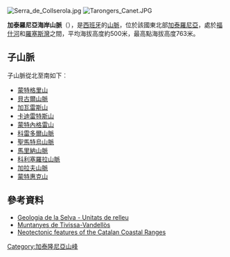 [[Image:Serra_de_Collserola.jpg|thumb]]
[[Image:Tarongers_Canet.JPG|thumb]]

'''加泰羅尼亞海岸山脈'''（{{lang-es|Cordillera Litoral}}），是[[西班牙|西班牙]]的[[山脈|山脈]]，位於該國東北部[[加泰羅尼亞|加泰羅尼亞]]，處於[[福什河|福什河]]和[[羅塞斯灣|羅塞斯灣]]之間，平均海拔高度約500米，最高點海拔高度763米。

==子山脈==
子山脈從北至南如下︰
*[[蒙特格里山|蒙特格里山]]
*[[貝古爾山脈|貝古爾山脈]]
*[[加瓦雷斯山|加瓦雷斯山]]
*[[卡迪雷特斯山|卡迪雷特斯山]]
*[[蒙特內格雷山|蒙特內格雷山]]
*[[科雷多爾山脈|科雷多爾山脈]]
*[[聖馬特烏山脈|聖馬特烏山脈]]
*[[馬里納山脈|馬里納山脈]]
*[[科利塞羅拉山脈|科利塞羅拉山脈]]
*[[加拉夫山脈|加拉夫山脈]]
*[[蒙特惠克山|蒙特惠克山]]

==參考資料==
*[http://www.selva.cat/agenda21/pla_comarcal/5_geologiaimorfologia.pdf Geologia de la Selva - Unitats de relleu]{{Wayback|url=http://www.selva.cat/agenda21/pla_comarcal/5_geologiaimorfologia.pdf |date=20150924100340 }}
*[http://www.catpaisatge.net/fitxers/catalegs/CT/Memoria2/Unitats/M2_U14.pdf Muntanyes de Tivissa-Vandellòs]{{Wayback|url=http://www.catpaisatge.net/fitxers/catalegs/CT/Memoria2/Unitats/M2_U14.pdf |date=20150923202246 }}
*[http://www.raco.cat/index.php/ActaGeologica/article/viewFile/75475/98285 Neotectonic features of the Catalan Coastal Ranges]{{Wayback|url=http://www.raco.cat/index.php/ActaGeologica/article/viewFile/75475/98285 |date=20150924084031 }}

{{coord|41|40|50|N|02|33|20|E|type:mountain_region:ES-CT|display=title}}

{{Spain-geo-stub}}
[[Category:加泰隆尼亞山峰|Category:加泰隆尼亞山峰]]